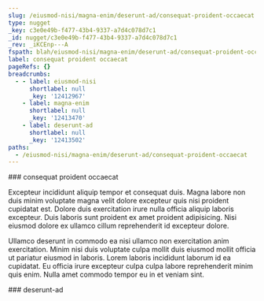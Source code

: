 ```yaml
---
slug: /eiusmod-nisi/magna-enim/deserunt-ad/consequat-proident-occaecat
type: nugget
_key: c3e0e49b-f477-43b4-9337-a7d4c078d7c1
_id: nugget/c3e0e49b-f477-43b4-9337-a7d4c078d7c1
_rev: _iKCEnp---A
fspath: blah/eiusmod-nisi/magna-enim/deserunt-ad/consequat-proident-occaecat.md
label: consequat proident occaecat
pageRefs: {}
breadcrumbs:
  - - label: eiusmod-nisi
      shortlabel: null
      _key: '12412967'
    - label: magna-enim
      shortlabel: null
      _key: '12413470'
    - label: deserunt-ad
      shortlabel: null
      _key: '12413502'
paths:
  - /eiusmod-nisi/magna-enim/deserunt-ad/consequat-proident-occaecat
---
```


<NuggetArea>
<Nugget slug="/eiusmod-nisi/magna-enim/deserunt-ad/consequat-proident-occaecat" type="nugget" _key="c3e0e49b-f477-43b4-9337-a7d4c078d7c1" _id="nugget/c3e0e49b-f477-43b4-9337-a7d4c078d7c1" _rev="_iKCEnp---A" fspath="blah/eiusmod-nisi/magna-enim/deserunt-ad/consequat-proident-occaecat.md" label="consequat proident occaecat" paths="/eiusmod-nisi/magna-enim/deserunt-ad/consequat-proident-occaecat">
<NuggetBody>
### consequat proident occaecat

Excepteur incididunt aliquip tempor et consequat duis. Magna labore non duis minim voluptate magna velit dolore excepteur quis nisi proident cupidatat est. Dolore duis exercitation irure nulla officia aliquip laboris excepteur. Duis laboris sunt proident ex amet proident adipisicing. Nisi eiusmod dolore ex ullamco cillum reprehenderit id excepteur dolore.

Ullamco deserunt in commodo ea nisi ullamco non exercitation anim exercitation. Minim nisi duis voluptate culpa mollit duis eiusmod mollit officia ut pariatur eiusmod in laboris. Lorem laboris incididunt laborum id ea cupidatat. Eu officia irure excepteur culpa culpa labore reprehenderit minim quis enim. Nulla amet commodo tempor eu in et veniam sint.

</NuggetBody>
<Breadcrumbs>
<Crumbs>
<Crumb _key="12412967" label="eiusmod-nisi" /><Crumb _key="12413470" label="magna-enim" /><Crumb _key="12413502" label="deserunt-ad" />
</Crumbs>
</Breadcrumbs>
</Nugget>

<NuggetsInbound>
</NuggetsInbound>
<NuggetsOutbound>
</NuggetsOutbound>
</NuggetArea>
<PassagesInbound>
<Passage direction="inbound" type="passage" _key="12413502" _id="passage/12413502" _rev="_iKCEnp---_" label="deserunt-ad" passage="deserunt-ad" fspath="blah/eiusmod-nisi/magna-enim/deserunt-ad" paths="/eiusmod-nisi/magna-enim/deserunt-ad" slug="/eiusmod-nisi/magna-enim/deserunt-ad">
<NuggetBody>
### deserunt-ad

</NuggetBody>
<Breadcrumbs>
<Crumbs>
<Crumb _key="12412967" label="eiusmod-nisi" /><Crumb _key="12413470" label="magna-enim" />
</Crumbs>
</Breadcrumbs>
</Passage>

</PassagesInbound>
<PassagesOutbound>
</PassagesOutbound>